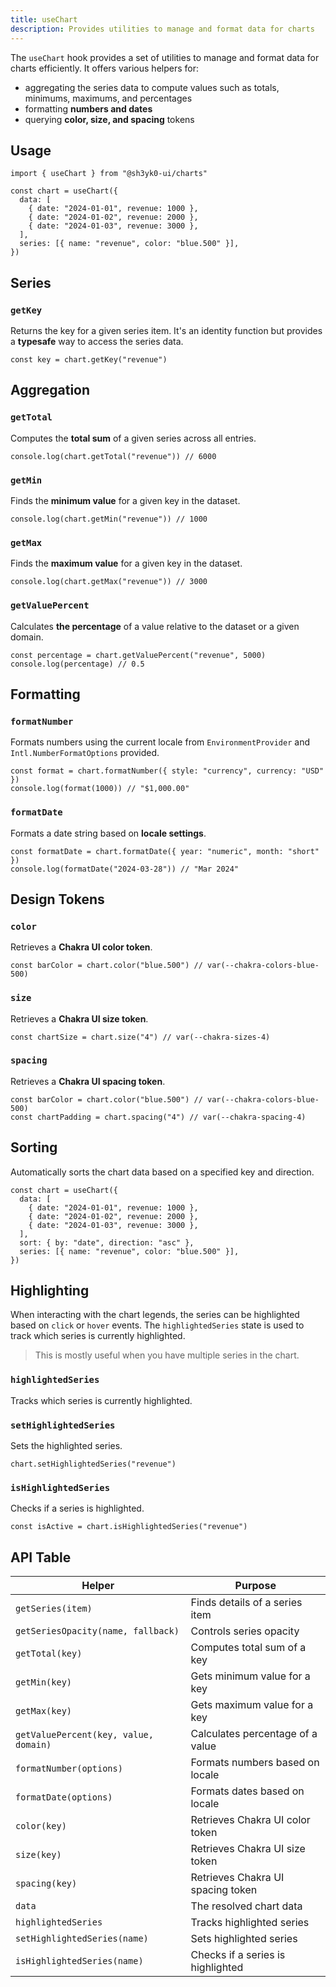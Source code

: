 ```yaml
---
title: useChart
description: Provides utilities to manage and format data for charts
---
```


The `useChart` hook provides a set of utilities to manage and format data for
charts efficiently. It offers various helpers for:

- aggregating the series data to compute values such as totals, minimums,
  maximums, and percentages
- formatting **numbers and dates**
- querying **color, size, and spacing** tokens

## Usage

```tsx
import { useChart } from "@sh3yk0-ui/charts"
```

```tsx
const chart = useChart({
  data: [
    { date: "2024-01-01", revenue: 1000 },
    { date: "2024-01-02", revenue: 2000 },
    { date: "2024-01-03", revenue: 3000 },
  ],
  series: [{ name: "revenue", color: "blue.500" }],
})
```

## Series

### `getKey`

Returns the key for a given series item. It's an identity function but provides
a **typesafe** way to access the series data.

```tsx
const key = chart.getKey("revenue")
```

## Aggregation

### `getTotal`

Computes the **total sum** of a given series across all entries.

```tsx
console.log(chart.getTotal("revenue")) // 6000
```

### `getMin`

Finds the **minimum value** for a given key in the dataset.

```tsx
console.log(chart.getMin("revenue")) // 1000
```

### `getMax`

Finds the **maximum value** for a given key in the dataset.

```tsx
console.log(chart.getMax("revenue")) // 3000
```

### `getValuePercent`

Calculates **the percentage** of a value relative to the dataset or a given
domain.

```tsx
const percentage = chart.getValuePercent("revenue", 5000)
console.log(percentage) // 0.5
```

## Formatting

### `formatNumber`

Formats numbers using the current locale from `EnvironmentProvider` and
`Intl.NumberFormatOptions` provided.

```tsx
const format = chart.formatNumber({ style: "currency", currency: "USD" })
console.log(format(1000)) // "$1,000.00"
```

### `formatDate`

Formats a date string based on **locale settings**.

```tsx
const formatDate = chart.formatDate({ year: "numeric", month: "short" })
console.log(formatDate("2024-03-28")) // "Mar 2024"
```

## Design Tokens

### `color`

Retrieves a **Chakra UI color token**.

```tsx
const barColor = chart.color("blue.500") // var(--chakra-colors-blue-500)
```

### `size`

Retrieves a **Chakra UI size token**.

```tsx
const chartSize = chart.size("4") // var(--chakra-sizes-4)
```

### `spacing`

Retrieves a **Chakra UI spacing token**.

```tsx
const barColor = chart.color("blue.500") // var(--chakra-colors-blue-500)
const chartPadding = chart.spacing("4") // var(--chakra-spacing-4)
```

## Sorting

Automatically sorts the chart data based on a specified key and direction.

```tsx /sort: { by: "date", direction: "asc" }/
const chart = useChart({
  data: [
    { date: "2024-01-01", revenue: 1000 },
    { date: "2024-01-02", revenue: 2000 },
    { date: "2024-01-03", revenue: 3000 },
  ],
  sort: { by: "date", direction: "asc" },
  series: [{ name: "revenue", color: "blue.500" }],
})
```

## Highlighting

When interacting with the chart legends, the series can be highlighted based on
`click` or `hover` events. The `highlightedSeries` state is used to track which
series is currently highlighted.

> This is mostly useful when you have multiple series in the chart.

### `highlightedSeries`

Tracks which series is currently highlighted.

### `setHighlightedSeries`

Sets the highlighted series.

```tsx
chart.setHighlightedSeries("revenue")
```

### `isHighlightedSeries`

Checks if a series is highlighted.

```tsx
const isActive = chart.isHighlightedSeries("revenue")
```

## API Table

| Helper                                | Purpose                           |
| ------------------------------------- | --------------------------------- |
| `getSeries(item)`                     | Finds details of a series item    |
| `getSeriesOpacity(name, fallback)`    | Controls series opacity           |
| `getTotal(key)`                       | Computes total sum of a key       |
| `getMin(key)`                         | Gets minimum value for a key      |
| `getMax(key)`                         | Gets maximum value for a key      |
| `getValuePercent(key, value, domain)` | Calculates percentage of a value  |
| `formatNumber(options)`               | Formats numbers based on locale   |
| `formatDate(options)`                 | Formats dates based on locale     |
| `color(key)`                          | Retrieves Chakra UI color token   |
| `size(key)`                           | Retrieves Chakra UI size token    |
| `spacing(key)`                        | Retrieves Chakra UI spacing token |
| `data`                                | The resolved chart data           |
| `highlightedSeries`                   | Tracks highlighted series         |
| `setHighlightedSeries(name)`          | Sets highlighted series           |
| `isHighlightedSeries(name)`           | Checks if a series is highlighted |
